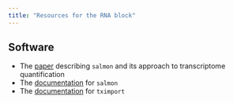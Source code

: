 ```yaml
---
title: "Resources for the RNA block"
---
```


## Software

- The [paper](https://www.ncbi.nlm.nih.gov/pmc/articles/PMC5600148/) describing `salmon` and its approach to transcriptome quantification
- The [documentation](https://combine-lab.github.io/salmon/) for `salmon`
- The [documentation](https://bioconductor.org/packages/release/bioc/vignettes/tximport/inst/doc/tximport.html) for `tximport`
